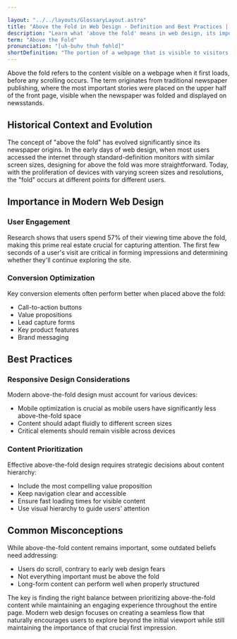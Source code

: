 ```yaml
---

layout: "../../layouts/GlossaryLayout.astro"
title: "Above the Fold in Web Design - Definition and Best Practices | CRFT Glossary"
description: "Learn what 'above the fold' means in web design, its importance for user engagement, and how to optimize content placement for better conversion rates."
term: "Above the Fold"
pronunciation: "[uh-buhv thuh fohld]"
shortDefinition: "The portion of a webpage that is visible to visitors without scrolling, derived from newspaper terminology where the top half of the folded front page was most visible."
---
```


Above the fold refers to the content visible on a webpage when it first loads, before any scrolling occurs. The term originates from traditional newspaper publishing, where the most important stories were placed on the upper half of the front page, visible when the newspaper was folded and displayed on newsstands.

## Historical Context and Evolution

The concept of "above the fold" has evolved significantly since its newspaper origins. In the early days of web design, when most users accessed the internet through standard-definition monitors with similar screen sizes, designing for above the fold was more straightforward. Today, with the proliferation of devices with varying screen sizes and resolutions, the "fold" occurs at different points for different users.

## Importance in Modern Web Design

### User Engagement
Research shows that users spend 57% of their viewing time above the fold, making this prime real estate crucial for capturing attention. The first few seconds of a user's visit are critical in forming impressions and determining whether they'll continue exploring the site.

### Conversion Optimization
Key conversion elements often perform better when placed above the fold:
- Call-to-action buttons
- Value propositions
- Lead capture forms
- Key product features
- Brand messaging

## Best Practices

### Responsive Design Considerations
Modern above-the-fold design must account for various devices:
- Mobile optimization is crucial as mobile users have significantly less above-the-fold space
- Content should adapt fluidly to different screen sizes
- Critical elements should remain visible across devices

### Content Prioritization
Effective above-the-fold design requires strategic decisions about content hierarchy:
- Include the most compelling value proposition
- Keep navigation clear and accessible
- Ensure fast loading times for visible content
- Use visual hierarchy to guide users' attention

## Common Misconceptions

While above-the-fold content remains important, some outdated beliefs need addressing:
- Users do scroll, contrary to early web design fears
- Not everything important must be above the fold
- Long-form content can perform well when properly structured

The key is finding the right balance between prioritizing above-the-fold content while maintaining an engaging experience throughout the entire page. Modern web design focuses on creating a seamless flow that naturally encourages users to explore beyond the initial viewport while still maintaining the importance of that crucial first impression.